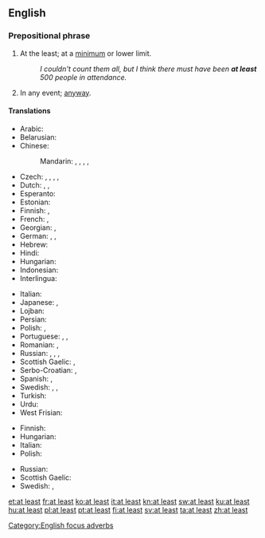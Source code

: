 ==English==

===Prepositional phrase===
{{en-PP|[[at]] [[least]]}}

# {{context|focus}} At the least; at a [[minimum]] or lower limit.
#: ''I couldn't count them all, but I think there must have been '''at least''' 500 people in attendance.''
# In any event; [[anyway]].

====Translations====
{{trans-top|at a lower limit}}
* Arabic: {{t-|ar|على الأقل|tr=3alaa al-'aqall}}
* Belarusian: {{t-|be|прынамсi|tr=prynámsi|sc=Cyrl}}
* Chinese:
*: Mandarin: {{t-|cmn|至少|tr=zhìshǎo|sc=Hani}}, {{t|cmn|頂少|sc=Hani}}, {{t|cmn|顶少|tr=dǐngshǎo|sc=Hani}}, {{t|cmn|起碼|sc=Hani}}, {{t|cmn|起码|tr=qǐmǎ|sc=Hani}}
* Czech: {{t+|cs|alespoň}}, {{t-|cs|přinejmenším}}, {{t-|cs|nejméně}}, {{t-|cs|při nejmenším}}, {{t+|cs|aspoň}}
* Dutch: {{t+|nl|minstens}}, {{t+|nl|tenminste}}, {{t+|nl|althans}}
* Esperanto: {{t-|eo|minimume}}
* Estonian: {{t|et|vähemalt}}
* Finnish: {{t+|fi|ainakin}}, {{t+|fi|vähintään}}
* French: {{t+|fr|au moins}}, {{t+|fr|au minimum}}
* Georgian: {{t-|ka|როგორც მინიმუმ|sc=Geor}}, {{t-|ka|სულ მცირე|sc=Geor}}
* German: {{t+|de|mindestens}}, {{t+|de|zumindest}}, {{t+|de|wenigstens}}
* Hebrew: {{t+|he|לפחות|tr=lefaxot|sc=Hebr}}
* Hindi: {{t-|hi|कम से कम|tr=kam se kam|sc=Deva}}
* Hungarian: {{t+|hu|legalább}}
* Indonesian: {{t+|id|minimal}}
* Interlingua: {{t|ia|al minus}}
{{trans-mid}}
* Italian: {{t+|it|almeno}}
* Japanese: {{t-|ja|せめて|tr=semete}}, {{t-|ja|少なくとも|tr=sukunakutomo}}
* Lojban: {{t+|jbo|su'o}}
* Persian: {{t+|fa|اقلا|alt=اقلًا|tr=aqalan|sc=fa-Arab}}
* Polish: {{t+|pl|co najmniej}}, {{t+|pl|przynajmniej}}
* Portuguese: {{t+|pt|ao menos}}, {{t-|pt|pelo menos}}, {{t+|pt|sequer}}
* Romanian: {{t|ro|cel puțin}}, {{t-|ro|măcar}}
* Russian: {{t-|ru|по меньшей мере|tr=po mén'šej mére}}, {{t+|ru|по крайней мере|tr=po krájnej mére}}, {{t+|ru|хотя бы|tr=xotjá by}}, {{t-|ru|как минимум|tr=kak minimum|sc=Cyrl}}
* Scottish Gaelic: {{t-|gd|co-dhiù}}, {{t-|gd|aig a' char as lugha}}
* Serbo-Croatian: {{t-|sh|barem}}, {{t-|sh|najmanje}}
* Spanish: {{t-|es|al menos}}, {{t-|es|por lo menos}}
* Swedish: {{t+|sv|åtminstone}}, {{t+|sv|i alla fall}}, {{t+|sv|i varje fall}}
* Turkish: {{t-|tr|en az}}
* Urdu: {{t-|ur|کم سے کم|tr=kam se kam|sc=ur-Arab}}
* West Frisian: {{t-|fy|alteast}}
{{trans-bottom}}
{{trans-top|anyway}}
* Finnish: {{t-|fi|sentään}}
* Hungarian: {{t+|hu|legalább}}
* Italian: {{t+|it|almeno}}
* Polish: {{t+|pl|przynajmniej}}
{{trans-mid}}
* Russian: {{t+|ru|в любом случае|tr=v ljubom slučae|sc=Cyrl}}
* Scottish Gaelic: {{t-|gd|co-dhiù}}
* Swedish: {{t+|sv|i varje fall}}, {{t+|sv|hur som helst}}
{{trans-bottom}}

[[Category:English focus adverbs]]

[[et:at least]]
[[fr:at least]]
[[ko:at least]]
[[it:at least]]
[[kn:at least]]
[[sw:at least]]
[[ku:at least]]
[[hu:at least]]
[[pl:at least]]
[[pt:at least]]
[[fi:at least]]
[[sv:at least]]
[[ta:at least]]
[[zh:at least]]
